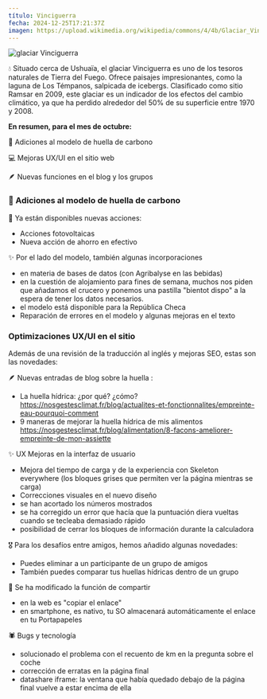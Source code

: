 ```yaml
---
título: Vinciguerra
fecha: 2024-12-25T17:21:37Z
imagen: https://upload.wikimedia.org/wikipedia/commons/4/4b/Glaciar_Vinciguerra.jpg
---
```


![glaciar Vinciguerra](https://upload.wikimedia.org/wikipedia/commons/4/4b/Glaciar_Vinciguerra.jpg)

💧 Situado cerca de Ushuaïa, el glaciar Vinciguerra es uno de los tesoros naturales de Tierra del Fuego. Ofrece paisajes impresionantes, como la laguna de Los Témpanos, salpicada de icebergs. Clasificado como sitio Ramsar en 2009, este glaciar es un indicador de los efectos del cambio climático, ya que ha perdido alrededor del 50% de su superficie entre 1970 y 2008.


**En resumen, para el mes de octubre:** 

🧮 Adiciones al modelo de huella de carbono

💻 Mejoras UX/UI en el sitio web

🪶 Nuevas funciones en el blog y los grupos

### 🧮 Adiciones al modelo de huella de carbono

💪 Ya están disponibles nuevas acciones: 

- Acciones fotovoltaicas
- Nueva acción de ahorro en efectivo

✨ Por el lado del modelo, también algunas incorporaciones 

- en materia de bases de datos (con Agribalyse en las bebidas)
- en la cuestión de alojamiento para fines de semana, muchos nos piden que añadamos el crucero y ponemos una pastilla "bientot dispo" a la espera de tener los datos necesarios.
- el modelo está disponible para la República Checa
- Reparación de errores en el modelo y algunas mejoras en el texto

### Optimizaciones UX/UI en el sitio

Además de una revisión de la traducción al inglés y mejoras SEO, estas son las novedades: 

🪶 Nuevas entradas de blog sobre la huella :

- La huella hídrica: ¿por qué? ¿cómo? https://nosgestesclimat.fr/blog/actualites-et-fonctionnalites/empreinte-eau-pourquoi-comment
- 9 maneras de mejorar la huella hídrica de mis alimentos https://nosgestesclimat.fr/blog/alimentation/8-facons-ameliorer-empreinte-de-mon-assiette

✨ UX Mejoras en la interfaz de usuario

- Mejora del tiempo de carga y de la experiencia con Skeleton everywhere (los bloques grises que permiten ver la página mientras se carga)
- Correcciones visuales en el nuevo diseño
- se han acortado los números mostrados
- se ha corregido un error que hacía que la puntuación diera vueltas cuando se tecleaba demasiado rápido
- posibilidad de cerrar los bloques de información durante la calculadora

🎖️ Para los desafíos entre amigos, hemos añadido algunas novedades: 

- Puedes eliminar a un participante de un grupo de amigos
- También puedes comparar tus huellas hídricas dentro de un grupo

🙌 Se ha modificado la función de compartir

- en la web es "copiar el enlace"
- en smartphone, es nativo, tu SO almacenará automáticamente el enlace en tu Portapapeles


🕷️ Bugs y tecnología

- solucionado el problema con el recuento de km en la pregunta sobre el coche
- corrección de erratas en la página final
- datashare iframe: la ventana que había quedado debajo de la página final vuelve a estar encima de ella